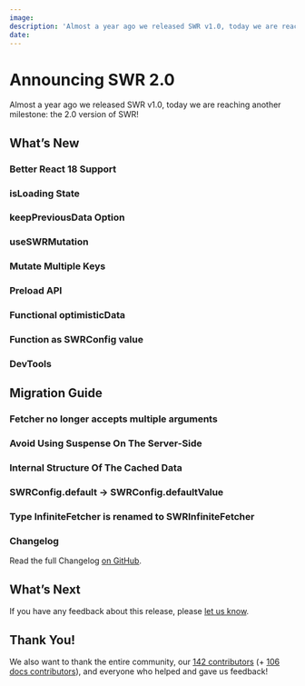 ```yaml
---
image:
description: 'Almost a year ago we released SWR v1.0, today we are reaching another milestone: the 2.0 version of SWR!'
date:
---
```




# Announcing SWR 2.0

<Authors date="">
</Authors>

Almost a year ago we released SWR v1.0, today we are reaching another milestone: the 2.0 version of SWR!

## What’s New

### Better React 18 Support

### isLoading State

### keepPreviousData Option

### useSWRMutation

### Mutate Multiple Keys

### Preload API

### Functional optimisticData

### Function as SWRConfig value

### DevTools

## Migration Guide

### Fetcher no longer accepts multiple arguments

### Avoid Using Suspense On The Server-Side

### Internal Structure Of The Cached Data

### SWRConfig.default → SWRConfig.defaultValue

### Type InfiniteFetcher is renamed to SWRInfiniteFetcher

### Changelog

Read the full Changelog [on GitHub](https://github.com/vercel/swr/releases).

## What’s Next

If you have any feedback about this release, please [let us know](https://github.com/vercel/swr/discussions).

## Thank You!

We also want to thank the entire community, our [142 contributors](https://github.com/vercel/swr/graphs/contributors) (+ [106 docs contributors](https://github.com/vercel/swr-site/graphs/contributors)), and everyone who helped and gave us feedback!
